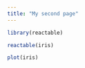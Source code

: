 ```yaml
---
title: "My second page"
---
```



```r
library(reactable)
```

```r
reactable(iris)
```

```r
plot(iris)
```

